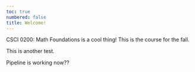 ```yaml
---
toc: true
numbered: false
title: Welcome! 
---
```


<!-- ## Welcome! {.unnumbered .unlisted} -->

CSCI 0200: Math Foundations is a cool thing! This is the course for the fall. 

This is another test.

Pipeline is working now??

